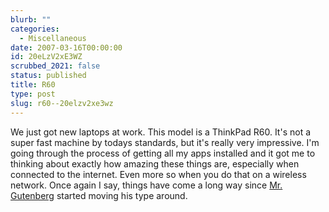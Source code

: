 ```yaml
---
blurb: ""
categories:
  - Miscellaneous
date: 2007-03-16T00:00:00
id: 20eLzV2xE3WZ
scrubbed_2021: false
status: published
title: R60
type: post
slug: r60--20elzv2xe3wz
---
```


We just got new laptops at work. This model is a ThinkPad R60. It's
not a super fast machine by todays standards, but it's really very
impressive. I'm going through the process of getting all my apps
installed and it got me to thinking about exactly how amazing these
things are, especially when connected to the internet. Even more so
when you do that on a wireless network. Once again I say, things
have come a long way since
[Mr. Gutenberg](http://en.wikipedia.org/wiki/Johannes_Gutenberg)
started moving his type around.